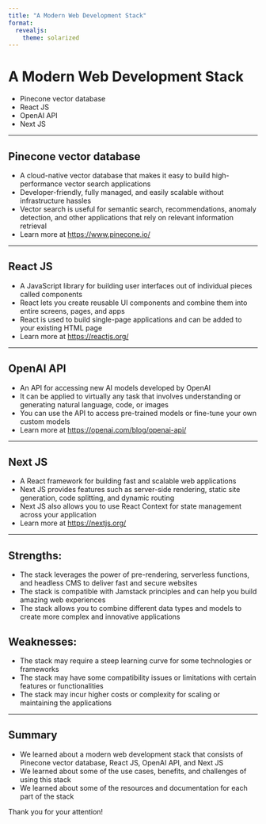 ```yaml
---
title: "A Modern Web Development Stack"
format: 
  revealjs:
    theme: solarized
---
```


# A Modern Web Development Stack

- Pinecone vector database
- React JS
- OpenAI API
- Next JS

---

## Pinecone vector database

- A cloud-native vector database that makes it easy to build high-performance vector search applications
- Developer-friendly, fully managed, and easily scalable without infrastructure hassles
- Vector search is useful for semantic search, recommendations, anomaly detection, and other applications that rely on relevant information retrieval
- Learn more at [https://www.pinecone.io/](https://www.pinecone.io/)

---

## React JS

- A JavaScript library for building user interfaces out of individual pieces called components
- React lets you create reusable UI components and combine them into entire screens, pages, and apps
- React is used to build single-page applications and can be added to your existing HTML page
- Learn more at [https://reactjs.org/](https://reactjs.org/)

---

## OpenAI API

- An API for accessing new AI models developed by OpenAI
- It can be applied to virtually any task that involves understanding or generating natural language, code, or images
- You can use the API to access pre-trained models or fine-tune your own custom models
- Learn more at [https://openai.com/blog/openai-api/](https://openai.com/blog/openai-api/)

---

## Next JS

- A React framework for building fast and scalable web applications
- Next JS provides features such as server-side rendering, static site generation, code splitting, and dynamic routing
- Next JS also allows you to use React Context for state management across your application
- Learn more at [https://nextjs.org/](https://nextjs.org/)

---

## Strengths:

- The stack leverages the power of pre-rendering, serverless functions, and headless CMS to deliver fast and secure websites
- The stack is compatible with Jamstack principles and can help you build amazing web experiences
- The stack allows you to combine different data types and models to create more complex and innovative applications

## Weaknesses:

- The stack may require a steep learning curve for some technologies or frameworks
- The stack may have some compatibility issues or limitations with certain features or functionalities
- The stack may incur higher costs or complexity for scaling or maintaining the applications

---

## Summary

- We learned about a modern web development stack that consists of Pinecone vector database, React JS, OpenAI API, and Next JS
- We learned about some of the use cases, benefits, and challenges of using this stack
- We learned about some of the resources and documentation for each part of the stack

Thank you for your attention!
